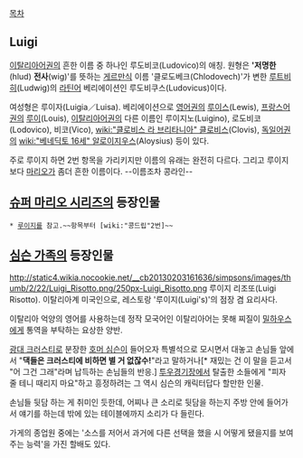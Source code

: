 [[목차]]

== Luigi ==
[[이탈리아어]]권의 흔한 이름 중 하나인 루도비코(Ludovico)의 애칭. 원형은 ''''저명한'''(hlud) '''전사'''(wig)'를 뜻하는 [[게르만]]식 이름 '클로도베크(Chlodovech)'가 변한 [[루트비히]](Ludwig)의 [[라틴어]] 베리에이션인 루도비쿠스(Ludovicus)이다.

여성형은 루이자(Luigia／Luisa). 베리에이션으로 [[영어]]권의 [[루이스]](Lewis), [[프랑스어]]권의 [[루이]](Louis), [[이탈리아어]]권의 다른 이름인 루이지노(Luigino), 로도비코(Lodovico), 비코(Vico), [[wiki:"클로비스 라 브리타니아" 클로비스]](Clovis), [[독일어]]권의 [[wiki:"베네딕토 16세" 알로이지우스]](Aloysius) 등이 있다.

주로 루이지 하면 2번 항목을 가리키지만 이름의 유래는 완전히 다르다. 그리고 루이지보다 [[마리오]]가 좀더 흔한 이름이다. --이름조차 콩라인--

== [[슈퍼 마리오 시리즈]]의 등장인물 ==
 * [[루이지]]를 참고.~~항목부터 [wiki:"콩드립"2번]~~
 
== [[심슨 가족]]의 등장인물 ==
http://static4.wikia.nocookie.net/__cb20130203161636/simpsons/images/thumb/2/22/Luigi_Risotto.png/250px-Luigi_Risotto.png
루이지 리조또(Luigi Risotto). 이탈리아계 미국인으로, 레스토랑 '루이지(Luigi's)'의 점장 겸 요리사다.

이탈리아 억양의 영어를 사용하는데 정작 모국어인 이탈리아어는 못해 찌질이 [[밀하우스]]에게 통역을 부탁하는 요상한 양반.

[[광대 크러스티]]로 분장한 [[호머 심슨]]이 들어오자 특별석으로 모시면서 대놓고 손님들 앞에서 "'''댁들은 크러스티에 비하면 별 거 없잖수!'''"라고 말하거나[* 재밌는 건 이 말을 듣고서 "어 그건 그래"라며 납득하는 손님들의 반응.] [[투우]]경기장에서 탈출한 소들에게 "피자 줄 테니 때리지 마요"하고 흥정하려는 그 역시 심슨의 캐릭터답다 할만한 인물.

손님들 뒷담 하는 게 취미인 듯한데, 어찌나 큰 소리로 뒷담을 하는지 주방 안에 들어가서 얘기를 하는데 밖에 있는 테이블에까지 소리가 다 들린다.

가게의 종업원 중에는 '소스를 저어서 과거에 다른 선택을 했을 시 어떻게 됐을지를 보여주는 능력'을 가진 할배도 있다.
